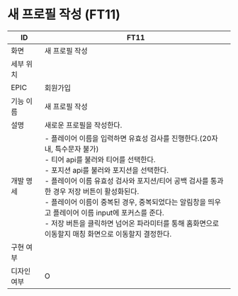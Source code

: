 # 새 프로필 작성 (FT11)

| ID          | FT11                                                                                                                                                                                                                                                                                                                                                                                                                                                                                 |
| ----------- | ------------------------------------------------------------------------------------------------------------------------------------------------------------------------------------------------------------------------------------------------------------------------------------------------------------------------------------------------------------------------------------------------------------------------------------------------------------------------------------ |
| 화면        | 새 프로필 작성                                                                                                                                                                                                                                                                                                                                                                                                                                                                       |
| 세부 위치   |                                                                                                                                                                                                                                                                                                                                                                                                                                                                                      |
| EPIC        | 회원가입                                                                                                                                                                                                                                                                                                                                                                                                                                                                             |
| 기능 이름   | 새 프로필 작성                                                                                                                                                                                                                                                                                                                                                                                                                                                                       |
| 설명        | 새로운 프로필을 작성한다.                                                                                                                                                                                                                                                                                                                                                                                                                                                            |
| 개발 명세   | - 플레이어 이름을 입력하면 유효성 검사를 진행한다.(20자 내, 특수문자 불가) <br/> - 티어 api를 불러와 티어를 선택한다. <br/> - 포지션 api를 불러와 포지션을 선택한다. <br/> - 플레이어 이름 유효성 검사와 포지션/티어 공백 검사를 통과한 경우 저장 버튼이 활성화된다. <br/> - 플레이어 이름이 중복된 경우, 중복되었다는 알림창을 띄우고 플레이어 이름 input에 포커스를 준다. <br/> - 저장 버튼을 클릭하면 넘어온 파라미터를 통해 홈화면으로 이동할지 매칭 화면으로 이동할지 결정한다. |
| 구현 여부   |                                                                                                                                                                                                                                                                                                                                                                                                                                                                                      |
| 디자인 여부 | O                                                                                                                                                                                                                                                                                                                                                                                                                                                                                    |
